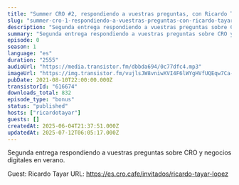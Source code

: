 ```yaml
---
title: "Summer CRO #2, respondiendo a vuestras preguntas, con Ricardo Tayar"
slug: "summer-cro-1-respondiendo-a-vuestras-preguntas-con-ricardo-tayar-acaee597-9f95-4571-91a6-8aefcd0e4c7a"
description: "Segunda entrega respondiendo a vuestras preguntas sobre CRO y negocios digitales en verano.\n\nGuest: Ricardo Tayar\nURL: https://es.cro.cafe/invitados/ricardo-tayar-lopez"
summary: "Segunda entrega respondiendo a vuestras preguntas sobre CRO y negocios digitales en verano."
episode: 0
season: 1
language: "es"
duration: "2555"
audioUrl: "https://media.transistor.fm/dbbda694/0c77dfc4.mp3"
imageUrl: "https://img.transistor.fm/vujlsJW8vniwXVI4F6lWYgHVfUQEqw7Ca-WIXH2LOI4/rs:fill:3000:3000:1/q:60/aHR0cHM6Ly9pbWct/dXBsb2FkLXByb2R1/Y3Rpb24udHJhbnNp/c3Rvci5mbS8xNDc3/NzM3MDY5ZGU3NDE1/ODgyYWNjMjUwNTlm/ZGU1NS5qcGc.webp"
pubDate: 2021-08-10T22:00:00.000Z
transistorId: "616674"
downloads_total: 832
episode_type: "bonus"
status: "published"
hosts: ["ricardotayar"]
guests: []
createdAt: 2025-06-04T21:37:51.000Z
updatedAt: 2025-07-12T06:05:17.000Z
---
```


Segunda entrega respondiendo a vuestras preguntas sobre CRO y negocios digitales en verano.

Guest: Ricardo Tayar
URL: https://es.cro.cafe/invitados/ricardo-tayar-lopez
